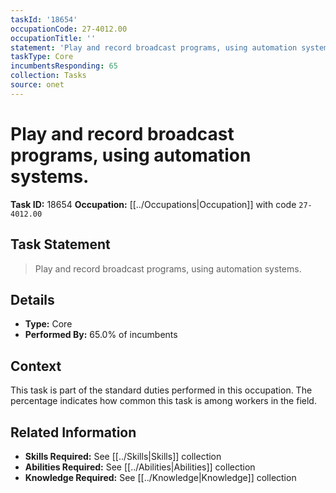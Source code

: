 ```yaml
---
taskId: '18654'
occupationCode: 27-4012.00
occupationTitle: ''
statement: 'Play and record broadcast programs, using automation systems.'
taskType: Core
incumbentsResponding: 65
collection: Tasks
source: onet
---
```

# Play and record broadcast programs, using automation systems.

**Task ID:** 18654
**Occupation:** [[../Occupations|Occupation]] with code `27-4012.00`

## Task Statement

> Play and record broadcast programs, using automation systems.

## Details

- **Type:** Core
- **Performed By:** 65.0% of incumbents

## Context

This task is part of the standard duties performed in this occupation. The percentage indicates how common this task is among workers in the field.

## Related Information

- **Skills Required:** See [[../Skills|Skills]] collection
- **Abilities Required:** See [[../Abilities|Abilities]] collection
- **Knowledge Required:** See [[../Knowledge|Knowledge]] collection
